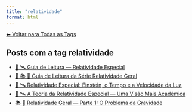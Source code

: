 ```yaml
---
title: "relatividade"
format: html
---
```


[⬅ Voltar para Todas as Tags](../tags.qmd)

## Posts com a tag **relatividade**

- [🧭 🛰️ Guia de Leitura — Relatividade Especial](/posts/fisica/guia-relatividade-especial.html)
- [🧭 📚 🌠 Guia de Leitura da Série Relatividade Geral](/posts/fisica/guia-relatividade-geral.html)
- [📘 🛰️ Relatividade Especial: Einstein, o Tempo e a Velocidade da Luz](/posts/fisica/relatividade-especial.html)
- [📘 🛰️ A Teoria da Relatividade Especial — Uma Visão Mais Acadêmica](/posts/fisica/relatividade-especial-academico.html)
- [📚 🌠 Relatividade Geral — Parte 1: O Problema da Gravidade](/posts/fisica/relatividade-geral-parte1.html)
